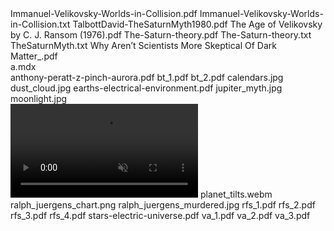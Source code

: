     
<EmbedFile src={PDF_Immanuel_Velikovsky_Worlds_in_Collision_pdf} className="w-full md:w-[24rem] md:h-[36rem] float-right sm:m-1 sm:ml-4">
	Immanuel-Velikovsky-Worlds-in-Collision.pdf
</EmbedFile>
<EmbedFile src={TXT_Immanuel_Velikovsky_Worlds_in_Collision_txt} className="w-full md:w-[24rem] md:h-[36rem] float-left sm:m-1 sm:mr-4">
	Immanuel-Velikovsky-Worlds-in-Collision.txt
</EmbedFile>
<EmbedFile src={PDF_TalbottDavid_TheSaturnMyth1980_pdf} className="w-full md:w-[24rem] md:h-[36rem] float-right sm:m-1 sm:ml-4">
	TalbottDavid-TheSaturnMyth1980.pdf
</EmbedFile>
<EmbedFile src={PDF_The_Age_of_Velikovsky_by_C__J__Ransom__1976__pdf} className="w-full md:w-[24rem] md:h-[36rem] float-left sm:m-1 sm:mr-4">
	The Age of Velikovsky by C. J. Ransom (1976).pdf
</EmbedFile>
<EmbedFile src={PDF_The_Saturn_theory_pdf} className="w-full md:w-[24rem] md:h-[36rem] float-right sm:m-1 sm:ml-4">
	The-Saturn-theory.pdf
</EmbedFile>
<EmbedFile src={TXT_The_Saturn_theory_txt} className="w-full md:w-[24rem] md:h-[36rem] float-left sm:m-1 sm:mr-4">
	The-Saturn-theory.txt
</EmbedFile>
<EmbedFile src={TXT_TheSaturnMyth_txt} className="w-full md:w-[24rem] md:h-[36rem] float-right sm:m-1 sm:ml-4">
	TheSaturnMyth.txt
</EmbedFile>
<EmbedFile src={PDF_Why_Aren_t_Scientists_More_Skeptical_Of_Dark_Matter__pdf} className="w-full md:w-[24rem] md:h-[36rem] float-left sm:m-1 sm:mr-4">
	Why Aren’t Scientists More Skeptical Of Dark Matter_.pdf
</EmbedFile>
<div className="w-full md:max-w-[80rem] float-right italic">
	<MDX_a_mdx />
	a.mdx
</div>
<EmbedFile src={PDF_anthony_peratt_z_pinch_aurora_pdf} className="w-full md:w-[24rem] md:h-[36rem] float-right sm:m-1 sm:ml-4">
	anthony-peratt-z-pinch-aurora.pdf
</EmbedFile>
<EmbedFile src={PDF_bt_1_pdf} className="w-full md:w-[24rem] md:h-[36rem] float-left sm:m-1 sm:mr-4">
	bt_1.pdf
</EmbedFile>
<EmbedFile src={PDF_bt_2_pdf} className="w-full md:w-[24rem] md:h-[36rem] float-right sm:m-1 sm:ml-4">
	bt_2.pdf
</EmbedFile>
<PopImage className="w-full sm:max-w-[50vw] md:max-w-[33vw] xl:max-w-md float-left sm:m-1" src={JPG_calendars_jpg} alt="calendars.jpg">
	calendars.jpg
</PopImage>
<PopImage className="w-full sm:max-w-[50vw] md:max-w-[33vw] xl:max-w-md float-right sm:m-1" src={JPG_dust_cloud_jpg} alt="dust_cloud.jpg">
	dust_cloud.jpg
</PopImage>
<EmbedFile src={PDF_earths_electrical_environment_pdf} className="w-full md:w-[24rem] md:h-[36rem] float-left sm:m-1 sm:mr-4">
	earths-electrical-environment.pdf
</EmbedFile>
<PopImage className="w-full sm:max-w-[50vw] md:max-w-[33vw] xl:max-w-md float-right sm:m-1" src={JPG_jupiter_myth_jpg} alt="jupiter_myth.jpg">
	jupiter_myth.jpg
</PopImage>
<PopImage className="w-full sm:max-w-[50vw] md:max-w-[33vw] xl:max-w-md float-left sm:m-1" src={JPG_moonlight_jpg} alt="moonlight.jpg">
	moonlight.jpg
</PopImage>
<div className="w-full sm:max-w-[50vw] md:max-w-[33vw] xl:max-w-md float-right sm:m-1">
	<video controls autoPlay muted loop>
		<source {...WEBM_planet_tilts_webm}/>
	</video>
	planet_tilts.webm
</div>
<PopImage className="w-full sm:max-w-[50vw] md:max-w-[33vw] xl:max-w-md float-left sm:m-1" src={PNG_ralph_juergens_chart_png} alt="ralph_juergens_chart.png">
	ralph_juergens_chart.png
</PopImage>
<PopImage className="w-full sm:max-w-[50vw] md:max-w-[33vw] xl:max-w-md float-right sm:m-1" src={JPG_ralph_juergens_murdered_jpg} alt="ralph_juergens_murdered.jpg">
	ralph_juergens_murdered.jpg
</PopImage>
<EmbedFile src={PDF_rfs_1_pdf} className="w-full md:w-[24rem] md:h-[36rem] float-left sm:m-1 sm:mr-4">
	rfs_1.pdf
</EmbedFile>
<EmbedFile src={PDF_rfs_2_pdf} className="w-full md:w-[24rem] md:h-[36rem] float-right sm:m-1 sm:ml-4">
	rfs_2.pdf
</EmbedFile>
<EmbedFile src={PDF_rfs_3_pdf} className="w-full md:w-[24rem] md:h-[36rem] float-left sm:m-1 sm:mr-4">
	rfs_3.pdf
</EmbedFile>
<EmbedFile src={PDF_rfs_4_pdf} className="w-full md:w-[24rem] md:h-[36rem] float-right sm:m-1 sm:ml-4">
	rfs_4.pdf
</EmbedFile>
<EmbedFile src={PDF_stars_electric_universe_pdf} className="w-full md:w-[24rem] md:h-[36rem] float-left sm:m-1 sm:mr-4">
	stars-electric-universe.pdf
</EmbedFile>
<EmbedFile src={PDF_va_1_pdf} className="w-full md:w-[24rem] md:h-[36rem] float-right sm:m-1 sm:ml-4">
	va_1.pdf
</EmbedFile>
<EmbedFile src={PDF_va_2_pdf} className="w-full md:w-[24rem] md:h-[36rem] float-left sm:m-1 sm:mr-4">
	va_2.pdf
</EmbedFile>
<EmbedFile src={PDF_va_3_pdf} className="w-full md:w-[24rem] md:h-[36rem] float-right sm:m-1 sm:ml-4">
	va_3.pdf
</EmbedFile>
